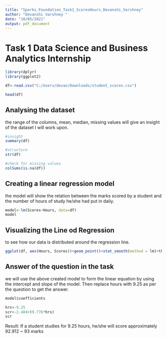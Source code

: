 ---
title: "Sparks_Foundation_Task1_ScoresHours_Devanshi_Varshney"
author: "Devanshi Varshney "
date: "10/05/2021"
output: pdf_document
---

# Task 1 Data Science and Business Analytics Internship

```{r warning=FALSE, message=FALSE}
library(dplyr)
library(ggplot2)
```

```{r}
df<-read.csv("C:/Users/devan/Downloads/student_scores.csv")

head(df)
```


## Analysing the dataset
the range of the columns, mean, median, missing values will give an
insight of the dataset I will work upon.
```{r}
#insight
summary(df)

#structure
str(df)

#check for missing values
colSums(is.na(df))
```

## Creating a linear regression model
the model will show the relation between the marks scored by a 
student and the number of hours of study he/she had put in daily.

```{r}
model<-lm(Scores~Hours, data=df)
model

```
## Visualizing the Line od Regression
to see how our data is distributed around the regression line.
```{r}
ggplot(df, aes(Hours, Scores))+geom_point()+stat_smooth(method = lm)+theme_light()
```


## Answer of the question in the task
we will use the above created model to form the linear equation
by using the intercept and slope of the model.
Then replace hours with 9.25 as per the question to get the answer.
```{r}
model$coefficients

hrs<-9.25
scr<-2.484+(9.776*hrs)
scr
```

Result:
If a student studies for 9.25 hours, he/she will score approximately 92.912 ~ 93 marks

